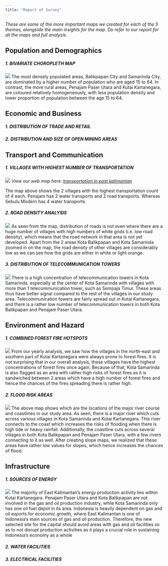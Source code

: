 ```yaml
---
title: "Report of Survey"
---
```

*These are some of the more important maps we created for each of the 5 themes, alongside the main insights for the map. Do refer to our report for all the maps and full analysis.*

## Population and Demographics
##### 1. BIVARIATE CHOROPLETH MAP
![](img/Bivariate Choropleth Map FINAL.png)
The most densely populated areas, Balikpapan City and Samarinda City, are dominated by a higher number of population who are aged 15 to 64. In contrast, the more rural areas, Penajam Paser Utara and Kutai Kartanegara, are coloured relatively homogeneously, with less population density and lower proportion of population between the age 15 to 64. 

## Economic and Business
##### 1. DISTRIBUTION OF TRADE AND RETAIL


##### 2. DISTRIBUTION AND SIZE OF OPEN MINING AREAS


## Transport and Communication
##### 1. VILLAGES WITH HIGHEST NUMBER OF TRANSPORTATION
![](img/transport_village.png)
*View our web map here: [transportation in east kalimantan]()*

The map above shows the 2 villages with the highest transportation count of 4 each. Penajam has 2 water transports and 2 road transports. Whereas Sebulu Modern has 4 water transports. 

##### 2. ROAD DENSITY ANALYSIS
![](img/road density.png)
As seen from the map, distribution of roads is not even where there are a huge number of villages with high numbers of white grids (i.e. low road density), which means that the road network in that area is not yet developed. Apart from the 2 areas Kota Balikpapan and Kota Samarinda zoomed in on the map, the road density of other villages are considerably low as we can see how the grids are either in white or light orange. 

##### 3. DISTRIBUTION OF TELECOMMUNICATION TOWERS
![](img/telecomm towers.png)
There is a high concentration of telecommunication towers in Kota Samarinda, especially at the center of Kota Samarinda with villages with more than 1 telecommunication tower, such as Sempaja Timur. These areas thus have better signal compared to the rest of the villages in our study area. Telecommunication towers are fairly spread out in Kutai Kartanegara, and there is a rather low number of telecommunication towers in both Kota Balikpapan and Penajam Paser Utara. 

## Environment and Hazard
##### 1. COMBINED FOREST FIRE HOTSPOTS
![](img/firehotspotcombined.png)
From our yearly analysis, we saw how the villages in the north-east and southern part of Kutai Kartanegara were always prone to forest fires. It is not surprising that in our overall analysis, these villages have the highest concentrations of forest fires once again. Because of that, Kota Samarinda is also flagged as an area with rather high risks of forest fires as it is sandwiched between 2 areas which have a high number of forest fires and hence the chances of the fires spreading there is rather high.

##### 2. FLOOD RISK AREAS
![](img/river.png)
The above map shows which are the locations of the major river course and coastlines in our study area. As seen, there is a major river which cuts across various villages in Kota Samarinda and Kutai Kartanegara. This river connects to the coast which increases the risks of flooding when there is high tide or heavy rainfall. Additionally, the coastline cuts across several villages in both Kota Balikpapan and Penajam Paser Utara, with a few rivers connecting to it as well. After creating slope maps, we realized that these areas have rather low values for slopes, which hence increases the chances of flood. 


## Infrastructure
##### 1. SOURCES OF ENERGY
![](img/energy facilities final.png)
The majority of East Kalimantan’s energy production activity lies within Kutai Kartanegara. Penajam Paser Utara and Kota Balikpapan are not involved in the gas and oil production industry, while Kota Samarinda only has one oil fuel depot in its area. Indonesia is heavily dependent on gas and oil exports for economic growth, where East Kalimantan is one of Indonesia’s main sources of gas and oil production. Therefore, the new selected site for the capital should avoid areas with gas and oil facilities so as to not disrupt production activities as it plays a crucial role in sustaining Indonesia’s economy as a whole


##### 2. WATER FACILITIES

##### 3. ELECTRICAL FACILITIES